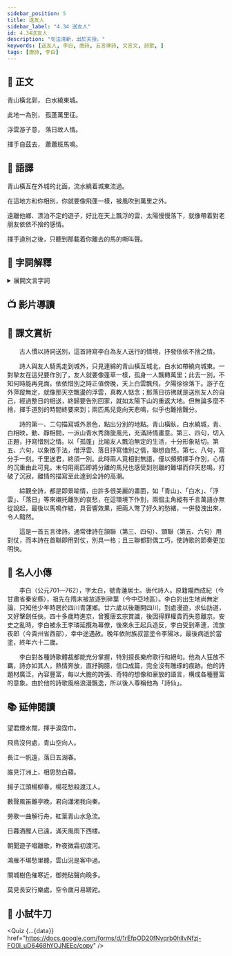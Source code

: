 ```yaml
---
sidebar_position: 5
title: 送友人
sidebar_label: "4.34 送友人"
id: 4.34送友人
description: "句法清新，出於天授。"
keywords: [送友人, 李白, 唐詩, 五言律詩, 文言文, 詩歌, ]
tags: [唐詩, 李白]
---
```


<Author name="李白" />

## 📖 正文

<div className="main poetry">

<p>
  <span>青山<Annotate title="橫卧，由此端伸延到彼端。">橫</Annotate>北<Annotate title="外城，古人在城的外圍加築的一道城牆。">郭</Annotate>，</span>
  <span><Annotate title="在陽光的照射下，河水像潔白的布帛。">白水</Annotate>繞東城。</span>
</p>

<p>
  <span>此地一<Annotate title="作別。">為別</Annotate>，</span>
  <span><Annotate title="蓬草，隨風飄轉，比喻將孤身遠行的友人。">孤蓬</Annotate>萬里<Annotate title="遠行。">征</Annotate>。</span>
</p>

<p>
  <span><Annotate title="飄浮無定的白雲。">浮雲</Annotate><Annotate title="「游」通「遊」。離家遠遊的人。">游子</Annotate><Annotate title="心情。">意</Annotate>，</span>
  <span>落日<Annotate title="指詩人與友人惜別之情。故人：舊友，此指詩人自己。">故人情</Annotate>。</span>
</p>

<p>
  <span>揮手自<Annotate title="此。">茲</Annotate>去，</span>
  <span><Annotate title="馬鳴聲。">蕭蕭</Annotate><Annotate title="離群的馬。許慎《說文解字．一篇上．玨部》：「班，分瑞玉。从玨刀。」引申為離別之意。">班馬</Annotate>鳴。</span>
</p>

</div>

## 📝 語譯

<div className="translation poetry">

青山橫亙在外城的北面，流水繞着城東流過。

在這地方和你相別，你就要像飛蓬一樣，被風吹到萬里之外。

遠離他鄉、漂泊不定的遊子，好比在天上飄浮的雲，太陽慢慢落下，就像帶着對老朋友依依不捨的感情。

揮手道別之後，只聽到那載着你離去的馬的嘶叫聲。

</div>

## 💬 字詞解釋

<details>
  <summary>展開文言字詞</summary>

1. 橫：橫卧，由此端伸延到彼端。

2. 郭：外城，古人在城的外圍加築的一道城牆。

3. 白水：在陽光的照射下，河水像潔白的布帛。

4. 為別：作別。

5. 孤蓬：蓬草，隨風飄轉，比喻將孤身遠行的友人。

6. 征：遠行。

7. 浮雲：飄浮無定的白雲。

8. 游子：「游」通「遊」。離家遠遊的人。

9. 意：心情。

10. 故人情：指詩人與友人惜別之情。故人：舊友，此指詩人自己。

11. 茲：此。

12. 蕭蕭班馬鳴：兩匹即將分道揚鑣的馬昂首嘶鳴。語出《詩經．小雅．車攻》：「蕭蕭馬鳴，悠悠旆旌。」蕭蕭：馬鳴聲。班馬：離群的馬。許慎《說文解字．一篇上．玨部》：「班，分瑞玉。从玨刀。」引申為離別之意。

>![班](/img/S1/4.34送友人/班.jpg)

</details>

## 📺 影片導讀

<Tabs>
  <TabItem value="作者介紹" default>
    <Youtube id="4Vl7tw5CDeU" />
  </TabItem>
  <TabItem value="方鏡熹老師講解">
    <Youtube id="noiuVSvs8Xg" />
  </TabItem>
</Tabs>

## 🌈 課文賞析

　　古人慣以詩詞送別，這首詩寫李白為友人送行的情境，抒發依依不捨之情。

　　詩人與友人騎馬走到城外，只見連綿的青山橫亙城北，白水如帶繞向城東。一對摯友在這兒要作別了，友人就要像蓬草一樣，孤身一人飄轉萬里；此去一別，不知何時能再見面。依依惜別之時正值傍晚，天上白雲飄飛，夕陽徐徐落下。游子在外萍蹤無定，就像那天空飄盪的浮雲，真教人惦念；那落日彷彿就是送別友人的自己，經過整日的相送，終歸要告別回家，就如太陽下山的重返大地。但無論多麼不捨，揮手道別的時間終要來到；兩匹馬兒竟向天悲鳴，似乎也難捨難分。

　　詩的第一、二句描寫城外景色，點出分別的地點。青山橫臥，白水繞城，青、白相映，動、靜相間，一派山青水秀旖旎風光，充滿詩情畫意。第三、四句，切入正題，抒寫惜別之情。以「孤蓬」比喻友人飄泊無定的生活，十分形象貼切。第五、六句，以象徵手法，借浮雲、落日抒寫惜別之情，聯想自然。第七、八句，寫分手一刻。千里送君，終須一別。此時兩人竟相對無語，僅以頻頻揮手作別，心情的沉重由此可見。末句用兩匹即將分離的馬兒也感受到別離的難堪而仰天悲鳴，打破了沉寂，離情的描寫至此達到全詩的高潮。

　　綜觀全詩，都是即景喻情，由許多很美麗的畫面，如「青山」、「白水」、「浮雲」、「落日」等來襯托離別的哀愁，在這環境下作別，兩個主角縱有千言萬語亦無從說起，最後以馬鳴作結，具音響效果，把兩人彆了好久的愁緒，一併發洩出來，令人黯然。

　　這是一首五言律詩。通常律詩在頷聯（第三、四句）、頸聯（第五、六句）用對仗，而本詩在首聯即用對仗，別具一格；且三聯都對偶工巧，使詩歌的節奏更加明快。

## 🦹 名人小傳

　　李白（公元701—762），字太白，號青蓮居士。唐代詩人。原籍隴西成紀（今甘肅省秦安縣），祖先在隋末被放逐到碎葉（今中亞地區）。李白的出生地尚無定論，只知他少年時居於四川青蓮鄉。廿六歲以後離開四川，到處漫遊，求仙訪道，又好擊劍任俠。四十多歲時進京，曾獲唐玄宗賞識，後因得罪權貴而失意離京。安史之亂時，李白被永王李璘延攬為幕僚，後來永王起兵造反，李白受到牽連，流放夜郎（今貴州省西部），幸中途遇赦。晚年依附族叔當塗令李陽冰，最後病逝於當塗，終年六十二歲。

　　李白對各種詩歌體裁都能充分掌握，特別擅長樂府歌行和絕句。他為人狂放不羈，詩亦如其人，熱情奔放，直抒胸臆，信口成篇，完全沒有雕琢的痕跡。他的詩題材廣泛，內容豐富，每以大膽的誇張、奇特的想像和豪放的語言，構成各種豐富的意象。由於他的詩歌風格浪漫飄逸，所以後人尊稱他為「詩仙」。

## 📚 延伸閱讀

<Author name="劉長卿" dynasty="唐" source="〈餞別王十一南遊〉" />

<div className="read-around poetry">

望君煙水闊，揮手淚霑巾。

飛鳥沒何處，青山空向人。

長江一帆遠，落日五湖春。

誰見汀洲上，相思愁白蘋。

</div>

<Author name="鄭谷" dynasty="唐" source="〈淮上與友人別〉" />

<div className="read-around poetry">

揚子江頭楊柳春，楊花愁殺渡江人。

數聲風笛離亭晚，君向瀟湘我向秦。

</div>

<Author name="許渾" dynasty="唐" source="〈謝亭送別〉" />

<div className="read-around poetry">

勞歌一曲解行舟，紅葉青山水急流。

日暮酒醒人已遠，滿天風雨下西樓。

</div>

<Author name="李頎" dynasty="唐" source="〈送魏萬之京〉" />

<div className="read-around poetry">

朝聞遊子唱離歌，昨夜微霜初渡河。

鴻雁不堪愁里聽，雲山況是客中過。

關城樹色催寒近，御苑砧聲向晚多。

莫見長安行樂處，空令歲月易蹉跎。

</div>

## 🚀 小試牛刀


<Quiz {...{data}} href="https://docs.google.com/forms/d/1rEfpOD20fNyqrb0hlIvNfzj-FO0l_uD6468hYOJNEEc/copy" />